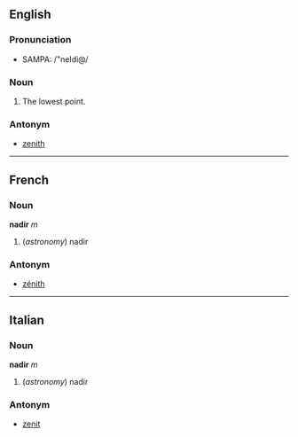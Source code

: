 ==English==
===Pronunciation===
*SAMPA: /"neIdi@/
===Noun===
#The lowest point.

===Antonym===
*[[zenith]]
----

==French==
===Noun===
'''nadir''' ''m''

# (''astronomy'') nadir

===Antonym===
*[[zénith]]

----

==Italian==
===Noun===
'''nadir''' ''m''

# (''astronomy'') nadir

===Antonym===
*[[zenit]]